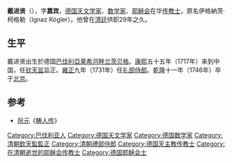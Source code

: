 {{unreferenced|time=2018-03-26T16:00:32+00:00}}
'''戴进贤'''（{{bd|1680年||1746年||D}}），字'''嘉宾'''，[[德国|德国]][[天文学家|天文学家]]、[[数学家|数学家]]、[[耶稣会|耶稣会]]在华[[传教士|传教士]]，原名伊格納茨·柯格勒（Ignaz Kögler）。他曾在[[清廷|清廷]]供职29年之久。

==生平==
戴进贤出生於德国[[巴伐利亞|巴伐利亞]][[莱希河畔兰茨贝格|莱希河畔兰茨贝格]]。[[康熙|康熙]]五十五年（1717年）来到中国，任[[钦天监|钦天监]]监正。[[雍正|雍正]]九年（1731年）任[[礼部侍郎|礼部侍郎]]。[[乾隆|乾隆]]十一年（1746年）卒于[[北京|北京]]。

==参考==
*[[阮元|阮元]]《[[畴人传|畴人传]]》

{{赴华外国传教士列表}}
{{Authority control}}
{{DEFAULTSORT:Kogler, Ignaz}}
[[Category:巴伐利亚人|Category:巴伐利亚人]]
[[Category:德国天文学家|Category:德国天文学家]]
[[Category:德国数学家|Category:德国数学家]]
[[Category:清朝欽天監監正|Category:清朝欽天監監正]]
[[Category:清朝禮部侍郎|Category:清朝禮部侍郎]]
[[Category:德国天主教传教士|Category:德国天主教传教士]]
[[Category:在清朝逝世的耶稣会传教士|Category:在清朝逝世的耶稣会传教士]]
[[Category:德国耶稣会士|Category:德国耶稣会士]]